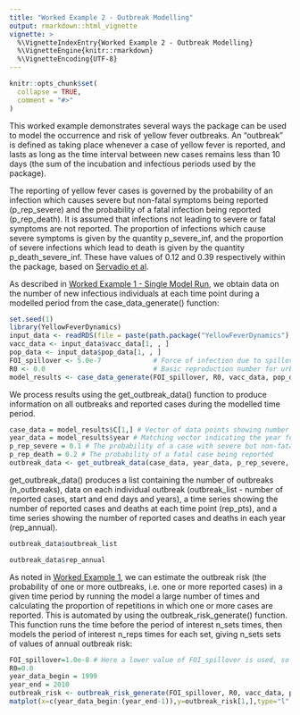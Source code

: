 ```yaml
---
title: "Worked Example 2 - Outbreak Modelling"
output: rmarkdown::html_vignette
vignette: >
  %\VignetteIndexEntry{Worked Example 2 - Outbreak Modelling}
  %\VignetteEngine{knitr::rmarkdown}
  %\VignetteEncoding{UTF-8}
---
```


```r
knitr::opts_chunk$set(
  collapse = TRUE,
  comment = "#>"
)
```

This worked example demonstrates several ways the package can be used to model the occurrence and risk of yellow fever outbreaks. An "outbreak" is defined as taking place whenever a case of yellow fever is reported, and lasts as long as the time interval between new cases remains less than 10 days (the sum of the incubation and infectious periods used by the package).

The reporting of yellow fever cases is governed by the probability of an infection which causes severe but non-fatal symptoms being reported (p_rep_severe) and the probability of a fatal infection being reported (p_rep_death). It is assumed that infections not leading to severe or fatal symptoms are not reported. The proportion of infections which cause severe symptoms is given by the quantity p_severe_inf, and the proportion of severe infections which lead to death is given by the quantity p_death_severe_inf. These have values of 0.12 and 0.39 respectively within the package, based on [Servadio et al](https://doi.org/10.1186/s12879-021-06535-4).

As described in [Worked Example 1 - Single Model Run](https://mrc-ide.github.io/YellowFeverDynamics/articles/BWorkedExampleAModelRun.html), we obtain data on the number of new infectious individuals at each time point during a modelled period from the case_data_generate() function:

```r
set.seed(1)
library(YellowFeverDynamics)
input_data <- readRDS(file = paste(path.package("YellowFeverDynamics"), "/exdata/input_data_example.Rds", sep = ""))
vacc_data <- input_data$vacc_data[1, , ]
pop_data <- input_data$pop_data[1, , ]  
FOI_spillover <- 5.0e-7             # Force of infection due to spillover from sylvatic reservoir
R0 <- 0.0                           # Basic reproduction number for urban spread of infection
model_results <- case_data_generate(FOI_spillover, R0, vacc_data, pop_data, year0 = input_data$years_labels[1], mode_start = 1, n_reps = 1, year_end = 2001, year_data_begin = 1999, vaccine_efficacy = 1.0, start_SEIRV = NULL, dt = 1.0)
```

We process results using the get_outbreak_data() function to produce information on all outbreaks and reported cases during the modelled time period.

```r
case_data = model_results$C[1,] # Vector of data points showing number of new cases at each time point [TBC]
year_data = model_results$year # Matching vector indicating the year for each time point [TBC]
p_rep_severe = 0.1 # The probability of a case with severe but non-fatal symptoms being reported
p_rep_death = 0.2 # The probability of a fatal case being reported
outbreak_data <- get_outbreak_data(case_data, year_data, p_rep_severe, p_rep_death)
```

get_outbreak_data() produces a list containing the number of outbreaks (n_outbreaks), data on each individual outbreak (outbreak_list - number of reported cases, start and end days and years), a time series showing the number of reported cases and deaths at each time point (rep_pts), and a time series showing the number of reported cases and deaths in each year (rep_annual).

```r
outbreak_data$outbreak_list
```

```r
outbreak_data$rep_annual
```

As noted in [Worked Example 1](https://mrc-ide.github.io/YellowFeverDynamics/articles/BWorkedExampleAModelRun.html), we can estimate the outbreak risk (the probability of one or more outbreaks, i.e. one or more reported cases) in a given time period by running the model a large number of times and calculating the proportion of repetitions in which one or more cases are reported. This is automated by using the outbreak_risk_generate() function. This function runs the time before the period of interest n_sets times, then models the period of interest n_reps times for each set, giving n_sets sets of values of annual outbreak risk:

```r
FOI_spillover=1.0e-8 # Here a lower value of FOI_spillover is used, so that the annual outbreak risk is well below 1, requiring a large number of repetitions to evaluate it
R0=0.0
year_data_begin = 1999
year_end = 2010
outbreak_risk <- outbreak_risk_generate(FOI_spillover, R0, vacc_data, pop_data, year0 = input_data$years_labels[1], mode_start = 1, n_sets=1, n_reps = 1000, year_end, year_data_begin, vaccine_efficacy = 1.0, start_SEIRV = NULL, dt = 1.0, p_rep_severe, p_rep_death)
matplot(x=c(year_data_begin:(year_end-1)),y=outbreak_risk[1,],type="l",xlab="Year",ylab="Outbreak risk")
```
